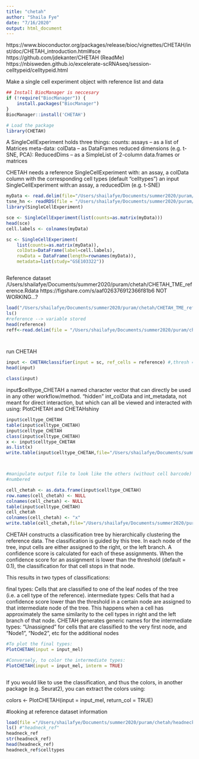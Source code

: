 ```yaml
---
title: "chetah"
author: "Shaila Fye"
date: "7/16/2020"
output: html_document
---
```

https://www.bioconductor.org/packages/release/bioc/vignettes/CHETAH/inst/doc/CHETAH_introduction.html#sce
https://github.com/jdekanter/CHETAH (ReadMe)
https://nbisweden.github.io/excelerate-scRNAseq/session-celltypeid/celltypeid.html

Make a single cell experiment object with reference list and data


```r
## Install BiocManager is neccesary
if (!require("BiocManager")) {
    install.packages("BiocManager")
}
BiocManager::install('CHETAH')

# Load the package
library(CHETAH)
```



A SingleCellExperiment holds three things:
counts: assays -- as a list of Matrices
meta-data: colData -- as DataFrames
reduced dimensions (e.g. t-SNE, PCA): ReducedDims -- as a SimpleList of 2-column data.frames or matrices

CHETAH needs
a reference SingleCellExperiment with: an assay, a colData column with the corresponding cell types (default “celltypes”)
an input SingleCellExperiment with:an assay, a reducedDim (e.g. t-SNE)

```r
myData <- read.delim(file="/Users/shailafye/Documents/summer2020/puram/head_and_neck_all_data.txt", comment = "#", stringsAsFactors=F)
tsne_hn <- readRDS(file = "/Users/shailafye/Documents/summer2020/puram/tnse_attempt1.rds")
library(SingleCellExperiment)

sce <- SingleCellExperiment(list(counts=as.matrix(myData)))
head(sce)
cell.labels <- colnames(myData)

sc <- SingleCellExperiment(
    list(counts=as.matrix(myData)),
    colData=DataFrame(label=cell.labels),
    rowData = DataFrame(length=rownames(myData)),
    metadata=list(study="GSE103322"))



```


Reference dataset
/Users/shailafye/Documents/summer2020/puram/chetah/CHETAH_TME_reference.Rdata
https://figshare.com/s/aaf026376912366f81b6
NOT WORKING...?
```r
load("/Users/shailafye/Documents/summer2020/puram/chetah/CHETAH_TME_reference.Rdata")
ls() 
#reference --> variable stored
head(reference)
reff<-read.delim(file = "/Users/shailafye/Documents/summer2020/puram/chetah/ribosomal.txt")




```



run CHETAH
```r
input <- CHETAHclassifier(input = sc, ref_cells = reference) #,thresh = (default = 0.1) can change
head(input)

class(input)
```


input$celltype_CHETAH
a named character vector that can directly be used in any other workflow/method.
“hidden” int_colData and int_metadata, not meant for direct interaction, but
which can all be viewed and interacted with using: PlotCHETAH and CHETAHshiny

```r
input$celltype_CHETAH
table(input$celltype_CHETAH)
input$celltype_CHETAH
class(input$celltype_CHETAH)
x <- input$celltype_CHETAH
as.list(x)
write.table(input$celltype_CHETAH,file="/Users/shailafye/Documents/summer2020/puram/chetah/celltype_CHETAH_1_barcodes", sep = "\t")



#manipulate output file to look like the others (without cell barcode)
#numbered

cell_chetah <- as.data.frame(input$celltype_CHETAH)
row.names(cell_chetah) <- NULL
colnames(cell_chetah) <- NULL
table(input$celltype_CHETAH)
cell_chetah
colnames(cell_chetah) <- "x"
write.table(cell_chetah,file="/Users/shailafye/Documents/summer2020/puram/chetah/celltype_CHETAH_1", sep = "\t")

```



CHETAH constructs a classification tree by hierarchically clustering the reference data. The classification is guided by this tree. In each node of the tree, input cells are either assigned to the right, or the left branch. A confidence score is calculated for each of these assignments. When the confidence score for an assignment is lower than the threshold (default = 0.1), the classification for that cell stops in that node.

This results in two types of classifications:

final types: Cells that are classified to one of the leaf nodes of the tree (i.e. a cell type of the reference).
intermediate types: Cells that had a confidence score lower than the threshold in a certain node are assigned to that intermediate node of the tree. This happens when a cell has approximately the same similarity to the cell types in right and the left branch of that node.
CHETAH generates generic names for the intermediate types: “Unassigned” for cells that are classified to the very first node, and “Node1”, “Node2”, etc for the additional nodes

```r
#To plot the final types:
PlotCHETAH(input = input_mel)

#Conversely, to color the intermediate types:
PlotCHETAH(input = input_mel, interm = TRUE)



```

If you would like to use the classification, and thus the colors, in another package (e.g. Seurat2), you can extract the colors using:

colors <- PlotCHETAH(input = input_mel, return_col = TRUE)



#looking at reference dataset information
```r
load(file ="/Users/shailafye/Documents/summer2020/puram/chetah/headneck_ref.rda")
ls() #"headneck_ref" 
headneck_ref
str(headneck_ref)
head(headneck_ref)
headneck_ref$celltypes
```


